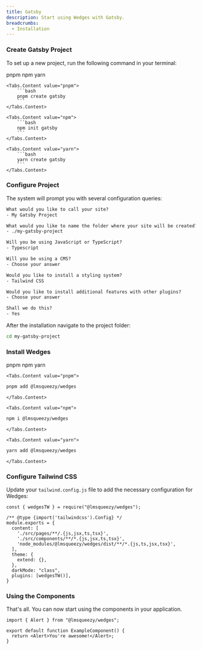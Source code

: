 ```yaml
---
title: Gatsby
description: Start using Wedges with Gatsby.
breadcrumbs:
  - Installation
---
```


<Steps>

### Create Gatsby Project

To set up a new project, run the following command in your terminal:

<Tabs variant='underlined' defaultValue='pnpm'>
    <Tabs.List>
        <Tabs.Trigger value="pnpm">pnpm</Tabs.Trigger>
        <Tabs.Trigger value="npm">npm</Tabs.Trigger>
        <Tabs.Trigger value="yarn">yarn</Tabs.Trigger>
    </Tabs.List>

    <Tabs.Content value="pnpm">
        ```bash
        pnpm create gatsby
        ```
    </Tabs.Content>

    <Tabs.Content value="npm">
        ```bash
        npm init gatsby
        ```
    </Tabs.Content>

    <Tabs.Content value="yarn">
        ```bash
        yarn create gatsby
        ```
    </Tabs.Content>
</Tabs>

### Configure Project

The system will prompt you with several configuration queries:

```txt showLineNumbers
What would you like to call your site?
- My Gatsby Project

What would you like to name the folder where your site will be created?
- ./my-gatsby-project

Will you be using JavaScript or TypeScript?
- Typescript

Will you be using a CMS?
- Choose your answer

Would you like to install a styling system?
- Tailwind CSS

Would you like to install additional features with other plugins?
- Choose your answer

Shall we do this?
- Yes
```

After the installation navigate to the project folder:

```bash
cd my-gatsby-project
```

### Install Wedges

<Tabs variant='underlined' defaultValue='pnpm'>
  <Tabs.List>
    <Tabs.Trigger value="pnpm">pnpm</Tabs.Trigger>
    <Tabs.Trigger value="npm">npm</Tabs.Trigger>
    <Tabs.Trigger value="yarn">yarn</Tabs.Trigger>
  </Tabs.List>

    <Tabs.Content value="pnpm">

```bash
pnpm add @lmsqueezy/wedges
```

    </Tabs.Content>

    <Tabs.Content value="npm">

```bash
npm i @lmsqueezy/wedges
```

    </Tabs.Content>

    <Tabs.Content value="yarn">

```bash
yarn add @lmsqueezy/wedges
```

    </Tabs.Content>

</Tabs>

### Configure Tailwind CSS

Update your `tailwind.config.js` file to add the necessary configuration for Wedges:

```tsx {1,8,13-14} title="tailwind.config.js" showLineNumbers
const { wedgesTW } = require("@lmsqueezy/wedges");

/** @type {import('tailwindcss').Config} */
module.exports = {
  content: [
    './src/pages/**/.{js,jsx,ts,tsx}',
    './src/components/**/*.{js,jsx,ts,tsx}',
    'node_modules/@lmsqueezy/wedges/dist/**/*.{js,ts,jsx,tsx}',
  ],
  theme: {
    extend: {},
  },
  darkMode: "class",
  plugins: [wedgesTW()],
}
```

### Using the Components

That's all. You can now start using the components in your application.

```tsx {1,4} showLineNumbers
import { Alert } from "@lmsqueezy/wedges";

export default function ExampleComponent() {
  return <Alert>You're awesome!</Alert>;
}
```

</Steps>
